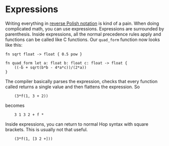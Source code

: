 # Expressions

Writing everything in [reverse Polish notation](https://en.wikipedia.org/wiki/Reverse_Polish_notation)
is kind of a pain. When doing complicated math, you can use expressions.
Expressions are surrounded by parenthesis. Inside expressions, all the normal
precedence rules apply and functions can be called like C functions. Our
`quad_form` function now looks like this:

```hop
fn sqrt float -> float { 0.5 pow }

fn quad_form let a: float b: float c: float -> float {
    ((-b + sqrt(b*b - 4*a*c))/(2*a))
}
```

The compiler basically parses the expression, checks that every function called
returns a single value and then flattens the expression. So

```hop
    (3*f(1, 3 + 2))
```

becomes

```hop
    3 1 3 2 + f *
```

Inside expressions, you can return to normal Hop syntax with square brackets.
This is usually not that useful.

```hop
    (3*f(1, [3 2 +]))
```
